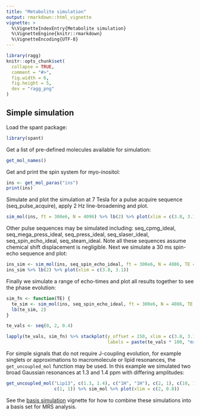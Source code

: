 ```yaml
---
title: "Metabolite simulation"
output: rmarkdown::html_vignette
vignette: >
  %\VignetteIndexEntry{Metabolite simulation}
  %\VignetteEngine{knitr::rmarkdown}
  %\VignetteEncoding{UTF-8}
---
```


```r
library(ragg)
knitr::opts_chunk$set(
  collapse = TRUE,
  comment = "#>",
  fig.width = 6,
  fig.height = 5,
  dev = "ragg_png"
)
```

## Simple simulation
Load the spant package:
```r
library(spant)
```

Get a list of pre-defined molecules available for simulation:

```r
get_mol_names()
```

Get and print the spin system for myo-inositol:

```r
ins <- get_mol_paras("ins")
print(ins)
```

Simulate and plot the simulation at 7 Tesla for a pulse acquire sequence
(seq_pulse_acquire), apply 2 Hz line-broadening and plot.
```r
sim_mol(ins, ft = 300e6, N = 4096) %>% lb(2) %>% plot(xlim = c(3.8, 3.1))
```

Other pulse sequences may be simulated including: seq_cpmg_ideal,
seq_mega_press_ideal, seq_press_ideal, seq_slaser_ideal, seq_spin_echo_ideal,
seq_steam_ideal. Note all these sequences assume chemical shift displacement is
negligible. Next we simulate a 30 ms spin-echo sequence and plot:

```r
ins_sim <- sim_mol(ins, seq_spin_echo_ideal, ft = 300e6, N = 4086, TE = 0.03)
ins_sim %>% lb(2) %>% plot(xlim = c(3.8, 3.1))
```

Finally we simulate a range of echo-times and plot all results together to see
the phase evolution:

```r
sim_fn <- function(TE) {
  te_sim <- sim_mol(ins, seq_spin_echo_ideal, ft = 300e6, N = 4086, TE = TE)
  lb(te_sim, 2)
}

te_vals <- seq(0, 2, 0.4)

lapply(te_vals, sim_fn) %>% stackplot(y_offset = 150, xlim = c(3.8, 3.1),
                                      labels = paste(te_vals * 100, "ms"))
```

For simple signals that do not require J-coupling evolution, for example
singlets or approximations to macromolecule or lipid resonances, the
`get_uncoupled_mol` function may be used. In this example we simulated two broad
Gaussian resonances at 1.3 and 1.4 ppm with differing amplitudes:

```r
get_uncoupled_mol("Lip13", c(1.3, 1.4), c("1H", "1H"), c(2, 1), c(10, 10),
                  c(1, 1)) %>% sim_mol %>% plot(xlim = c(2, 0.8))

```

See the [basis simulation](spant-basis-simulation.html) vignette for how to combine these simulations into a basis set for MRS analysis.